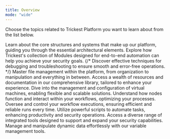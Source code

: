 ```yaml
---
title: Overview
mode: "wide"
---
```


Choose the topics related to Trickest Platform you want to learn about from the list below.

<CardGroup>
  <Card title="Architecture" icon="landmark" href="architecture/inputs-and-outputs">
    Learn about the core structures and systems that make up our platform, guiding you through the essential architectural elements.
  </Card>

  <Card title="Modules" icon="cube">
  Explore how Trickest's collection of Modules designed for end-to-end automation can help you achieve your security goals.
    </Card> 
{/* 
  <Card title="Debugging" icon="bug" href="tutorials/debugging/introduction">
    Discover effective techniques for debugging and troubleshooting to ensure smooth and error-free operations.
  </Card> */}

  <Card title="Files" icon="file" href="tutorials/files/introduction">
    Master file management within the platform, from organization to manipulation and everything in between.
  </Card>

  <Card title="Library" icon="books" href="tutorials/files/introduction">
    Access a wealth of resources and documentation in our comprehensive library, tailored to enhance your experience.
  </Card>

  <Card title="Machines" icon="gear" href="tutorials/machines/introduction">
    Dive into the management and configuration of virtual machines, enabling flexible and scalable solutions.
  </Card>

  <Card title="Nodes" icon="hexagon" href="tutorials/nodes/introduction">
    Understand how nodes function and interact within your workflows, optimizing your processes.
  </Card>

  <Card title="Runs" icon="person-running" href="tutorials/runs/introduction">
    Oversee and control your workflow executions, ensuring efficient and reliable runs every time.
  </Card>

  <Card title="Scripts" icon="terminal" href="tutorials/scripts/introduction">
    Utilize powerful scripts to automate tasks, enhancing productivity and security operations.
  </Card>

  <Card title="Tools" icon="screwdriver-wrench" href="tutorials/tools/introduction">
    Access a diverse range of integrated tools designed to support and expand your security capabilities.
  </Card>

  <Card title="Variables" icon="sliders" href="tutorials/variables/introduction">
    Manage and manipulate dynamic data effortlessly with our variable management tools.
  </Card>
</CardGroup>
